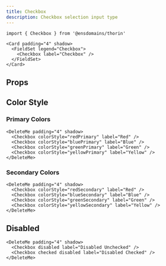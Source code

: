 ```yaml
---
title: Checkbox
description: Checkbox selection input type
---
```


```tsx
import { Checkbox } from '@ensdomains/thorin'
```

```tsx live=true
<Card padding="4" shadow>
  <FieldSet legend="Checkbox">
    <Checkbox label="Checkbox" />
  </FieldSet>
</Card>
```

## Props

<PropsTable sourceLink={sourceLink} types={types} />

## Color Style

### Primary Colors
```tsx live=true
<DeleteMe padding="4" shadow>
  <Checkbox colorStyle="redPrimary" label="Red" />
  <Checkbox colorStyle="bluePrimary" label="Blue" />
  <Checkbox colorStyle="greenPrimary" label="Green" />
  <Checkbox colorStyle="yellowPrimary" label="Yellow" />
</DeleteMe>
```

### Secondary Colors
```tsx live=true
<DeleteMe padding="4" shadow>
  <Checkbox colorStyle="redSecondary" label="Red" />
  <Checkbox colorStyle="blueSecondary" label="Blue" />
  <Checkbox colorStyle="greenSecondary" label="Green" />
  <Checkbox colorStyle="yellowSecondary" label="Yellow" />
</DeleteMe>
```

## Disabled

```tsx live=true
<DeleteMe padding="4" shadow>
  <Checkbox disabled label="Disabled Unchecked" />
  <Checkbox checked disabled label="Disabled Checked" />
</DeleteMe>
```
